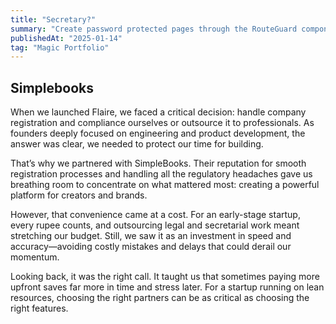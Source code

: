 ```yaml
---
title: "Secretary?"
summary: "Create password protected pages through the RouteGuard component."
publishedAt: "2025-01-14"
tag: "Magic Portfolio"
---
```


## Simplebooks  

When we launched Flaire, we faced a critical decision: handle company 
registration and compliance ourselves or outsource it to professionals. 
As founders deeply focused on engineering and product development, the answer 
was clear, we needed to protect our time for building.

That’s why we partnered with SimpleBooks. Their reputation for smooth registration 
processes and handling all the regulatory headaches gave us breathing room to 
concentrate on what mattered most: creating a powerful platform for creators and 
brands.

However, that convenience came at a cost. For an early-stage startup, every rupee 
counts, and outsourcing legal and secretarial work meant stretching our budget. 
Still, we saw it as an investment in speed and accuracy—avoiding costly mistakes 
and delays that could derail our momentum.

Looking back, it was the right call. It taught us that sometimes paying more 
upfront saves far more in time and stress later. For a startup running on lean 
resources, choosing the right partners can be as critical as choosing the right 
features.